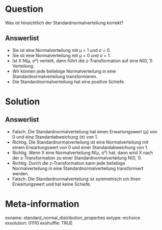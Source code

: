 Question 
======== 

Was ist hinsichtlich der Standardnormalverteilung korrekt?

Answerlist
----------

* Sie ist eine Normalverteilung mit μ = 1 und σ = 0.
* Sie ist eine Normalverteilung mit μ = 0 und σ = 1.
* Ist X N(μ, σ²) verteilt, dann führt die z-Transformation auf eine N(0, 1) Verteilung.
* Wir können jede beliebige Normalverteilung in eine Standardnormalverteilung transformieren.
* Die Standardnormalverteilung hat eine positive Schiefe.

Solution
========

Answerlist
----------

* Falsch. Die Standardnormalverteilung hat einen Erwartungswert (μ) von 0 und eine Standardabweichung (σ) von 1.
* Richtig. Die Standardnormalverteilung ist eine Normalverteilung mit einem Erwartungswert von 0 und einer Standardabweichung von 1.
* Richtig. Wenn X eine Normalverteilung N(μ, σ²) hat, dann wird X nach der z-Transformation zu einer Standardnormalverteilung N(0, 1).
* Richtig. Durch die z-Transformation kann jede beliebige Normalverteilung in eine Standardnormalverteilung transformiert werden.
* Falsch. Die Standardnormalverteilung ist symmetrisch um ihren Erwartungswert und hat keine Schiefe.

Meta-information
================
exname: standard_normal_distribution_properties
extype: mchoice 
exsolution: 01110
exshuffle: TRUE
